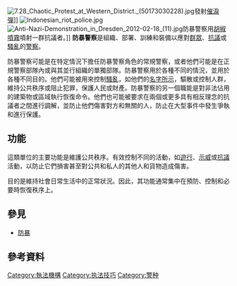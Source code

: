 {{Unreferenced|time=2021-06-10T10:13:31+00:00}}
[[File:7.28_Chaotic_Protest_at_Western_District._(50173030228).jpg|thumb]]發射[[催淚彈|催淚彈]]]]
[[File:Indonesian_riot_police.jpg|thumb]]
[[File:Anti-Nazi-Demonstration_in_Dresden_2012-02-18_(11).jpg|thumb]]防暴警察用[[胡椒噴霧|胡椒噴霧]]噴射一群抗議者。]]
'''防暴警察'''是組織、部署、訓練和裝備以應對[[群眾|群眾]]、[[抗議|抗議]]或[[騷亂|騷亂]]的[[警察|警察]]。

防暴警察可能是在特定情況下擔任防暴警察角色的常規警察，或者他們可能是在正規警察部隊內或與其並行組織的單獨部隊。防暴警察用於各種不同的情況，並用於各種不同目的。他們可能被用來控制[[騷亂|騷亂]]，如他們的[[防暴|名字所示]]，驅散或控制人群，維持公共秩序或阻止犯罪，保護人民或財產。防暴警察的另一個職能是對非法佔用的建築物或區域執行恢復命令。他們也可能被要求在兩個或更多具有相反理念的抗議者之間進行調解，並防止他們傷害對方和無關的人，防止在大型事件中發生爭執和進行保護。

== 功能 ==
這類單位的主要功能是維護公共秩序。有效控制不同的活動，如[[遊行|遊行]]、[[示威|示威]]或[[抗議|抗議]]活動，以防止它們損害甚至對公共和私人的其他人和貨物造成傷害。

目的是維持社會日常生活中的正常狀況。因此，其功能通常集中在預防、控制和必要時恢復秩序上。

== 參見 ==
* [[防暴|防暴]]

== 參考資料 ==
{{Reflist}}

[[Category:執法機構|Category:執法機構]]
[[Category:执法技巧|Category:执法技巧]]
[[Category:警种|Category:警种]]

{{stub}}